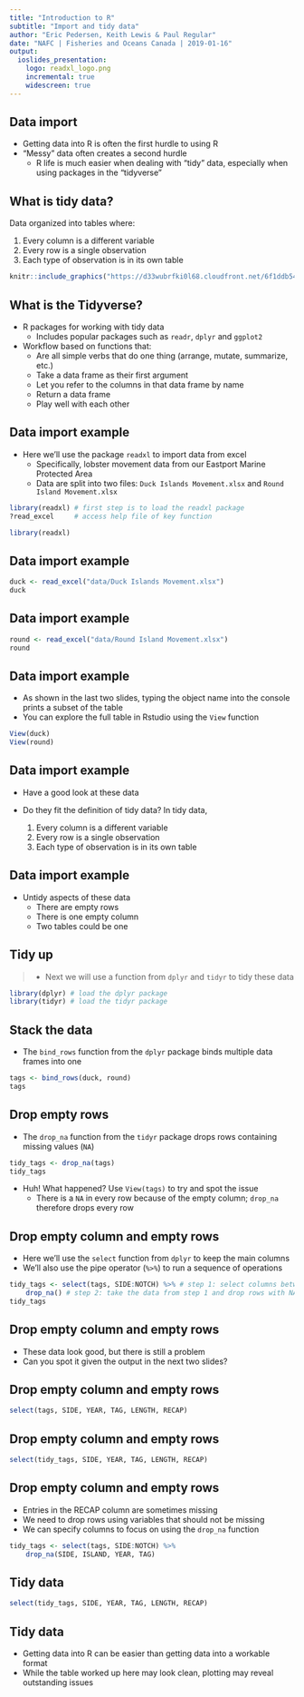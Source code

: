 ```yaml
---
title: "Introduction to R"
subtitle: "Import and tidy data"
author: "Eric Pedersen, Keith Lewis & Paul Regular"
date: "NAFC | Fisheries and Oceans Canada | 2019-01-16"
output: 
  ioslides_presentation:
    logo: readxl_logo.png
    incremental: true
    widescreen: true
---
```



## Data import

- Getting data into R is often the first hurdle to using R
- "Messy" data often creates a second hurdle
    - R life is much easier when dealing with "tidy" data, especially when using packages in the "tidyverse"
    

## What is tidy data? {.build .smaller}

Data organized into tables where:

1. Every column is a different variable
2. Every row is a single observation
3. Each type of observation is in its own table

```r
knitr::include_graphics("https://d33wubrfki0l68.cloudfront.net/6f1ddb544fc5c69a2478e444ab8112fb0eea23f8/91adc/images/tidy-1.png")
```


## What is the Tidyverse?

- R packages for working with tidy data
    - Includes popular packages such as `readr`, `dplyr` and `ggplot2`
- Workflow based on functions that:
    - Are all simple verbs that do one thing (arrange, mutate, summarize, etc.)
    - Take a data frame as their first argument
    - Let you refer to the columns in that data frame by name
    - Return a data frame
    - Play well with each other

## Data import example {.build}

- Here we'll use the package `readxl` to import data from excel
    - Specifically, lobster movement data from our Eastport Marine Protected Area
    - Data are split into two files: `Duck Islands Movement.xlsx` and `Round Island Movement.xlsx`

```r
library(readxl) # first step is to load the readxl package
?read_excel     # access help file of key function
```

```r
library(readxl)
```


## Data import example {.smaller}

```r
duck <- read_excel("data/Duck Islands Movement.xlsx")
duck
```


## Data import example {.smaller}

```r
round <- read_excel("data/Round Island Movement.xlsx")
round
```

## Data import example {.build}

- As shown in the last two slides, typing the object name into the console prints a subset of the table
- You can explore the full table in Rstudio using the `View` function

```r
View(duck)
View(round)
```

## Data import example

- Have a good look at these data
- Do they fit the definition of tidy data? In tidy data,

    1. Every column is a different variable
    2. Every row is a single observation
    3. Each type of observation is in its own table

## Data import example

- Untidy aspects of these data
    - There are empty rows
    - There is one empty column
    - Two tables could be one

## Tidy up

>- Next we will use a function from `dplyr` and `tidyr` to tidy these data

```r
library(dplyr) # load the dplyr package
library(tidyr) # load the tidyr package
```

## Stack the data {.build .smaller}

- The `bind_rows` function from the `dplyr` package binds multiple data frames into one

```r
tags <- bind_rows(duck, round)
tags
```



## Drop empty rows {.build}

- The `drop_na` function from the `tidyr` package drops rows containing missing values (`NA`)

```r
tidy_tags <- drop_na(tags)
tidy_tags
```


- Huh! What happened? Use `View(tags)` to try and spot the issue
    - There is a `NA` in every row because of the empty column; `drop_na` therefore drops every row


## Drop empty column and empty rows {.smaller .build}

- Here we'll use the `select` function from `dplyr` to keep the main columns
- We'll also use the pipe operator (`%>%`) to run a sequence of operations

```r
tidy_tags <- select(tags, SIDE:NOTCH) %>% # step 1: select columns between SIDE and NOTCH
    drop_na() # step 2: take the data from step 1 and drop rows with NA's
tidy_tags
```


## Drop empty column and empty rows

- These data look good, but there is still a problem
- Can you spot it given the output in the next two slides?


## Drop empty column and empty rows

```r
select(tags, SIDE, YEAR, TAG, LENGTH, RECAP)
```


## Drop empty column and empty rows

```r
select(tidy_tags, SIDE, YEAR, TAG, LENGTH, RECAP)
```


## Drop empty column and empty rows {.build}

- Entries in the RECAP column are sometimes missing
- We need to drop rows using variables that should not be missing
- We can specify columns to focus on using the `drop_na` function

```r
tidy_tags <- select(tags, SIDE:NOTCH) %>% 
    drop_na(SIDE, ISLAND, YEAR, TAG)
```

## Tidy data

```r
select(tidy_tags, SIDE, YEAR, TAG, LENGTH, RECAP)
```

## Tidy data

- Getting data into R can be easier than getting data into a workable format
- While the table worked up here may look clean, plotting may reveal outstanding issues


